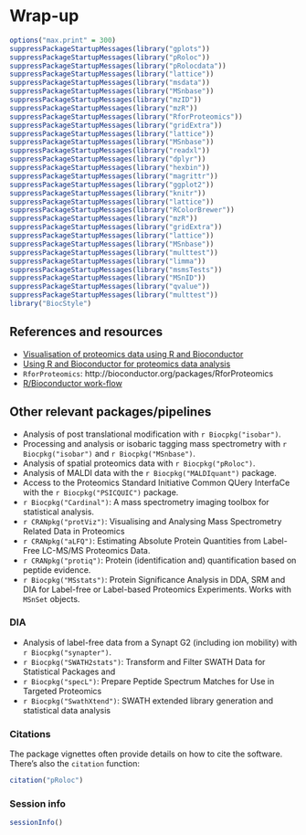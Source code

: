 # Wrap-up

```r
options("max.print" = 300)
suppressPackageStartupMessages(library("gplots"))
suppressPackageStartupMessages(library("pRoloc"))
suppressPackageStartupMessages(library("pRolocdata"))
suppressPackageStartupMessages(library("lattice"))
suppressPackageStartupMessages(library("msdata"))
suppressPackageStartupMessages(library("MSnbase"))
suppressPackageStartupMessages(library("mzID"))
suppressPackageStartupMessages(library("mzR"))
suppressPackageStartupMessages(library("RforProteomics"))
suppressPackageStartupMessages(library("gridExtra"))
suppressPackageStartupMessages(library("lattice"))
suppressPackageStartupMessages(library("MSnbase"))
suppressPackageStartupMessages(library("readxl"))
suppressPackageStartupMessages(library("dplyr"))
suppressPackageStartupMessages(library("hexbin"))
suppressPackageStartupMessages(library("magrittr"))
suppressPackageStartupMessages(library("ggplot2"))
suppressPackageStartupMessages(library("knitr"))
suppressPackageStartupMessages(library("lattice"))
suppressPackageStartupMessages(library("RColorBrewer"))
suppressPackageStartupMessages(library("mzR"))
suppressPackageStartupMessages(library("gridExtra"))
suppressPackageStartupMessages(library("lattice"))
suppressPackageStartupMessages(library("MSnbase"))
suppressPackageStartupMessages(library("multtest"))
suppressPackageStartupMessages(library("limma"))
suppressPackageStartupMessages(library("msmsTests"))
suppressPackageStartupMessages(library("MSnID"))
suppressPackageStartupMessages(library("qvalue"))
suppressPackageStartupMessages(library("multtest"))
library("BiocStyle")
```

## References and resources

* [Visualisation of proteomics data using R and Bioconductor](http://www.ncbi.nlm.nih.gov/pmc/articles/PMC4510819/)
* [Using R and Bioconductor for proteomics data analysis](http://arxiv.org/pdf/1305.6559v1.pdf)
* `RforProteomics`: http://bioconductor.org/packages/RforProteomics
* [R/Bioconductor work-flow](http://bioconductor.org/help/workflows/proteomics/)

## Other relevant packages/pipelines

- Analysis of post translational modification with `r Biocpkg("isobar")`.
- Processing and analysis or isobaric tagging mass spectrometry with
  `r Biocpkg("isobar")` and `r Biocpkg("MSnbase")`.
- Analysis of spatial proteomics data with `r Biocpkg("pRoloc")`.
- Analysis of MALDI data with the `r Biocpkg("MALDIquant")` package.
- Access to the Proteomics Standard Initiative Common QUery InterfaCe
  with the `r Biocpkg("PSICQUIC")` package.
- `r Biocpkg("Cardinal")`: A mass spectrometry imaging toolbox for
  statistical analysis.
- `r CRANpkg("protViz") `: Visualising and Analysing Mass Spectrometry
  Related Data in Proteomics
- `r CRANpkg("aLFQ")`: Estimating Absolute Protein Quantities from
  Label-Free LC-MS/MS Proteomics Data.
- `r CRANpkg("protiq")`: Protein (identification and) quantification
  based on peptide evidence.
- `r Biocpkg("MSstats")`: Protein Significance Analysis in DDA, SRM
  and DIA for Label-free or Label-based Proteomics Experiments. Works
  with `MSnSet` objects.


### DIA

- Analysis of label-free data from a Synapt G2 (including ion
  mobility) with `r Biocpkg("synapter")`.
- `r Biocpkg("SWATH2stats")`: Transform and Filter SWATH Data for
  Statistical Packages and
- `r Biocpkg("specL")`: Prepare Peptide Spectrum Matches for Use in
  Targeted Proteomics
- `r Biocpkg("SwathXtend")`: SWATH extended library generation and
  statistical data analysis

### Citations

The package vignettes often provide details on how to cite the
software.  There's also the `citation` function:

```r
citation("pRoloc")
```

### Session info

```r
sessionInfo()
```
